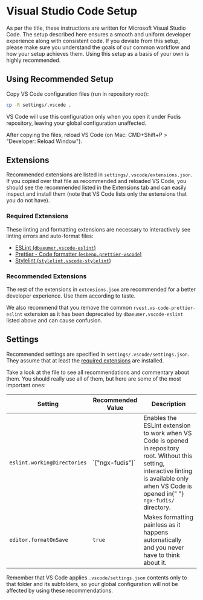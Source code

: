 
<Meta title="Documentation/Development/Setup VS Code" />

# Visual Studio Code Setup

As per the title, these instructions are written for Microsoft Visual Studio Code. The setup described here ensures a smooth and uniform developer experience along with consistent code. If you deviate from this setup, please make sure you understand the goals of our common workflow and how your setup achieves them. Using this setup as a basis of your own is highly recommended.

## Using Recommended Setup

Copy VS Code configuration files (run in repository root):

```bash
cp -R settings/.vscode .
```

VS Code will use this configuration only when you open it under Fudis repository, leaving your global configuration unaffected.

After copying the files, reload VS Code (on Mac: CMD+Shift+P > "Developer: Reload Window").

## Extensions

Recommended extensions are listed in `settings/.vscode/extensions.json`. If you copied over that file as recommended and reloaded VS Code, you should see the recommended listed in the Extensions tab and can easily inspect and install them (note that VS Code lists only the extensions that you do not have).

### Required Extensions

These linting and formatting extensions are necessary to interactively see linting errors and auto-format files:

- [ESLint (`dbaeumer.vscode-eslint`)](https://marketplace.visualstudio.com/items?itemName=dbaeumer.vscode-eslint)
- [Prettier - Code formatter (`esbenp.prettier-vscode`)](https://marketplace.visualstudio.com/items?itemName=esbenp.prettier-vscode)
- [Stylelint (`stylelint.vscode-stylelint`)](https://marketplace.visualstudio.com/items?itemName=stylelint.vscode-stylelint)

### Recommended Extensions

The rest of the extensions in `extensions.json` are recommended for a better developer experience. Use them according to taste.

We also recommend that you remove the common `rvest.vs-code-prettier-eslint` extension as it has been deprecated by `dbaeumer.vscode-eslint` listed above and can cause confusion.

## Settings

Recommended settings are specified in `settings/.vscode/settings.json`. They assume that at least the [required extensions](#required-extensions) are installed.

Take a look at the file to see all recommendations and commentary about them. You should really use all of them, but here are some of the most important ones:

<table>
  <thead>
    <tr>
      <th>Setting</th>
      <th>Recommended Value</th>
      <th>Description</th>
    </tr>
  </thead>
  <tbody>
    <tr>
      <td>
        <code>eslint.workingDirectories</code>
      </td>
      <td>`["ngx-fudis"]`</td>
      <td>
        Enables the ESLint extension to work when VS Code is opened in repository root. Without this
        setting, interactive linting is available only when VS Code is opened in{" "}
        <code>ngx-fudis/</code> directory.
      </td>
    </tr>
    <tr>
      <td>
        <code>editor.formatOnSave</code>
      </td>
      <td>
        <code>true</code>
      </td>
      <td>
        Makes formatting painless as it happens automatically and you never have to think about it.
      </td>
    </tr>
  </tbody>
</table>

Remember that VS Code applies `.vscode/settings.json` contents only to that folder and its subfolders, so your global configuration will not be affected by using these recommendations.
